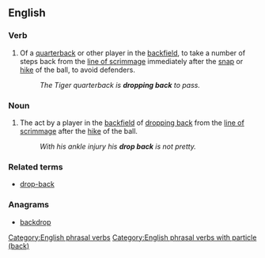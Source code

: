 ==English==

===Verb===
{{head|en|verb|head=[[drop]] [[back]]}}

# {{context|American football}} Of a [[quarterback]] or other player in the [[backfield]], to take a number of steps back from the [[line of scrimmage]] immediately after the [[snap]] or [[hike]] of the ball, to avoid defenders.
#: ''The Tiger quarterback is '''dropping back''' to pass.''

===Noun===
{{en-noun|head=[[drop]] [[back]]}}

# {{context|American football}} The act by a player in the [[backfield]] of [[drop back|dropping back]] from the [[line of scrimmage]] after the [[hike]] of the ball.
#: ''With his ankle injury his '''drop back''' is not pretty.''

===Related terms===
* [[drop-back]]

===Anagrams===
* [[backdrop#English|backdrop]]

[[Category:English phrasal verbs]]
[[Category:English phrasal verbs with particle (back)]]
